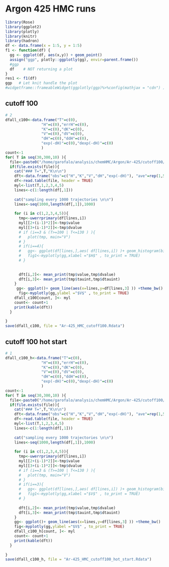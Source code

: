 # Argon 425 HMC runs  

```r
library(Rose)
library(ggplot2)
library(plotly)
library(knitr)
library(hadron)
df <- data.frame(x = 1:5, y = 1:5)
f1 <- function(df) {
  gg <- ggplot(df, aes(x,y)) + geom_point()
  assign("ggp", plotly::ggplotly(gg), envir=parent.frame())
  #ggp
  df    # NOT returning a plot
}
res1 <- f1(df)
ggp   # Let knit handle the plot
#widgetframe::frameableWidget(ggplotly(ggp)%>%config(mathjax = "cdn") )
```




## cutoff 100

```r
# 2
dfall_c100<-data.frame("T"=c(0),
                "H"=c(0),"errH"=c(0),
                "K"=c(0),"dK"=c(0),
                "V"=c(0),"dV"=c(0),
                "dH"=c(0),"ddH"=c(0),
                "exp(-dH)"=c(0),"dexp(-dH)"=c(0)
                )
count<-1
for( T in seq(30,300,10) ){
  file<-paste0("/home/garofalo/analysis/chemHMC/Argon/Ar-425/cutoff100/",T,"K/HMC_hystory_",T,"K.txt")
  if(file.exists(file)){
    cat("### T=",T,"K\n\n")
    dft<-data.frame("obs"=c("H","K","V","dH","exp(-dH)"), "ave"=rep(1,5), "tauint"=rep(1,5) )
    df<-read.table(file, header = TRUE)
    myl<-list(T,1,2,3,4,5)
    lines<-c(1:length(df[,1]))
    
    cat("sampling every 1000 trajectories \n\n")
    lines<-seq(1000,length(df[,1]),1000)
    
    for (i in c(1,2,3,4,5)){
      tmp<-uwerrprimary(df[lines,i])
      myl[[2+(i-1)*2]]<-tmp$value
      myl[[3+(i-1)*2]]<-tmp$dvalue
      # if (i==3 & (T>=100 | T<=130 ) ){
      #   plot(tmp, main="V")
      # }
      # if(i==4){
      #   gg<- ggplot(df[lines,],aes( df[lines,i]) )+ geom_histogram(bins = 100) +theme_bw()
      #   fig1<-myplotly(gg,xlabel ="$H$" , to_print = TRUE)
      # }
     
      
      dft[i,2]<- mean_print(tmp$value,tmp$dvalue)
      dft[i,3]<- mean_print(tmp$tauint,tmp$dtauint)
    }
     gg<- ggplot()+ geom_line(aes(x=lines,y=df[lines,3] )) +theme_bw()
      fig<-myplotly(gg,ylabel ="$V$" , to_print = TRUE)
    dfall_c100[count, ]<- myl
    count<- count+1
    print(kable(dft))
  }
  
}
save(dfall_c100, file = "Ar-425_HMC_cutoff100.Rdata")

```



## cutoff 100 hot start

```r
# 1
dfall_c100_h<-data.frame("T"=c(0),
                "H"=c(0),"errH"=c(0),
                "K"=c(0),"dK"=c(0),
                "V"=c(0),"dV"=c(0),
                "dH"=c(0),"ddH"=c(0),
                "exp(-dH)"=c(0),"dexp(-dH)"=c(0)
                )
count<-1
for( T in seq(30,300,10) ){
  file<-paste0("/home/garofalo/analysis/chemHMC/Argon/Ar-425/cutoff100/hot_start/",T,"K/HMC_hystory_",T,"K.txt")
  if(file.exists(file)){
    cat("### T=",T,"K\n\n")
    dft<-data.frame("obs"=c("H","K","V","dH","exp(-dH)"), "ave"=rep(1,5), "tauint"=rep(1,5) )
    df<-read.table(file, header = TRUE)
    myl<-list(T,1,2,3,4,5)
    lines<-c(1:length(df[,1]))
    
    cat("sampling every 1000 trajectories \n\n")
    lines<-seq(1000,length(df[,1]),1000)
    
    for (i in c(1,2,3,4,5)){
      tmp<-uwerrprimary(df[lines,i])
      myl[[2+(i-1)*2]]<-tmp$value
      myl[[3+(i-1)*2]]<-tmp$dvalue
      # if (i==3 & (T>=100 | T<=130 ) ){
      #   plot(tmp, main="V")
      # }
      # if(i==3){
      #   gg<- ggplot(df[lines,],aes( df[lines,i]) )+ geom_histogram(bins = 100) +theme_bw()
      #   fig1<-myplotly(gg,xlabel ="$V$" , to_print = TRUE)
      # }
      
      dft[i,2]<- mean_print(tmp$value,tmp$dvalue)
      dft[i,3]<- mean_print(tmp$tauint,tmp$dtauint)
    }
    gg<- ggplot()+ geom_line(aes(x=lines,y=df[lines,3] )) +theme_bw()
    fig<-myplotly(gg,ylabel ="$V$" , to_print = TRUE)
    dfall_c100_h[count, ]<- myl
    count<- count+1
    print(kable(dft))
  }
  
}
save(dfall_c100_h, file = "Ar-425_HMC_cutoff100_hot_start.Rdata")

```

